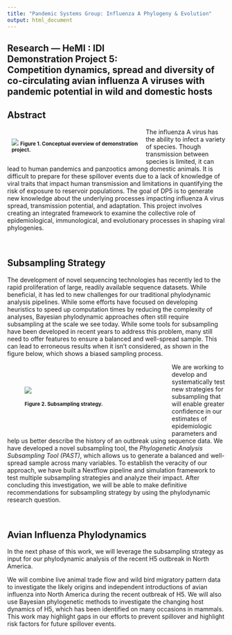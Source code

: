 ```yaml
---
title: "Pandemic Systems Group: Influenza A Phylogeny & Evolution"
output: html_document
---
```

<!-- BANNER --> 
</div> <!-- container-fluid main-container -->
<div class="jumbotron homepagebanner jumbotron-fluid">
<div class="container">
## **Research --- HeMI : IDI**<br>Demonstration Project 5:<br>Competition dynamics, spread and diversity of co-circulating avian influenza A viruses with pandemic potential in wild and domestic hosts {.lead .tagline}
</div> <!--end container-->
</div> <!--end jumbotron-->

<!-- MAIN CONTENT --> 
<div class="container-fluid main-container">

<!-- <p id="disclaimer"></p> -->

## Abstract


<div style="width:50%; min-width:300px; float:left; padding:10px">
![](images/PIPP_DP5.png)
<small>**Figure&nbsp;1. Conceptual overview of demonstration project.**</small>
</div>

The influenza A virus has the ability to infect a variety of species. Though transmission between species is limited, it can lead to human pandemics and panzootics among domestic animals. It is difficult to prepare for these spillover events due to a lack of knowledge of viral traits that impact human transmission and limitations in quantifying the risk of exposure to reservoir populations. The goal of DP5 is to generate new knowledge about the underlying processes impacting influenza A virus spread, transmission potential, and adaptation. This project involves creating an integrated framework to examine the collective role of epidemiological, immunological, and evolutionary processes in shaping viral phylogenies.

<br clear="all" />

## Subsampling Strategy

The development of novel sequencing technologies has recently led to the rapid proliferation of large, readily available sequence datasets. While beneficial, it has led to new challenges for our traditional phylodynamic analysis pipelines. While some efforts have focused on developing heuristics to speed up computation times by reducing the complexity of analyses, Bayesian phylodynamic approaches often still require subsampling at the scale we see today. While some tools for subsampling have been developed in recent years to address this problem, many still need to offer features to ensure a balanced and well-spread sample. This can lead to erroneous results when it isn’t considered, as shown in the figure below, which shows a biased sampling process.

<div style="width:50%; min-width:300px; float:left; padding:40px">
![](images/DP5_Subsampling.png)
<br><br>
<small>**Figure&nbsp;2. Subsampling strategy.**</small>
</div>

We are working to develop and systematically test new strategies for subsampling that will enable greater confidence in our estimates of epidemiologic parameters and help us better describe the history of an outbreak using sequence data. We have developed a novel subsampling tool, the *Phylogenetic Analysis Subsampling Tool (PAST)*, which allows us to generate a balanced and well-spread sample across many variables. To establish the veracity of our approach, we have built a Nextflow pipeline and simulation framework to test multiple subsampling strategies and analyze their impact. After concluding this investigation, we will be able to make definitive recommendations for subsampling strategy by using the phylodynamic research question.

<br clear="all" />

## Avian Influenza Phylodynamics

In the next phase of this work, we will leverage the subsampling strategy as input for our phylodynamic analysis of the recent H5 outbreak in North America. 

We will combine live animal trade flow and wild bird migratory pattern data to investigate the likely origins and independent introductions of avian influenza into North America during the recent outbreak of H5. We will also use Bayesian phylogenetic methods to investigate the changing host dynamics of H5, which has been identified on many occasions in mammals. This work may highlight gaps in our efforts to prevent spillover and highlight risk factors for future spillover events. 


<!--
```r
knitr::include_url("DP5_summary.html")
```
<script>iFrameResize({ log: false }, '#DP5')</script>
-->

<!--
## Supplemental Information

<div class="container-frames">

<p>Preprint:<br>
  <a href="https://github.com/CEIDatUGA/covid-university-reopening/raw/master/manuscript.pdf" target="_blank">
  Demonstration Project 5: Competition dynamics, spread and diversity of co-circulating avian influenza A viruses with pandemic potential in wild and domestic hosts</a> (pdf)
</p>

<p>
  <a href="https://github.com/CEIDatUGA/covid-university-reopening" target="_blank">
    <img src="images/GitHub-Mark-64px.png" id="github-icon" alt="GitHub repository"/>
    GitHub repository (public)
  </a>
</p>

</div>
-->